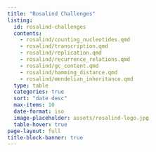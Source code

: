 ```yaml
---
title: "Rosalind Challenges"
listing:
  id: rosalind-challenges
  contents: 
    - rosalind/counting_nucleotides.qmd
    - rosalind/transcription.qmd
    - rosalind/replication.qmd
    - rosalind/recurrence_relations.qmd
    - rosalind/gc_content.qmd
    - rosalind/hamming_distance.qmd
    - rosalind/mendelian_inheritance.qmd
  type: table
  categories: true
  sort: "date desc"
  max-items: 10
  date-format: iso
  image-placeholder: assets/rosalind-logo.jpg
  table-hover: true
page-layout: full
title-block-banner: true
--- 
```


::: {#rosalind-challenges}
:::
